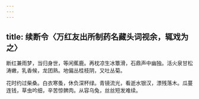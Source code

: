 ```yaml
---
---
---
```

title: 续断令〈万红友出所制药名藏头词视余，辄戏为之〉
---



断红兼雨梦，当归身世，等闲蕉鹿。再枕凉生冰簟滑，石鼎声中幽独。活火泉甘松涛嫩，乳香候，龙团熟。地偏丛桂枝阴，又吐丛菊。

花时约过柴桑。白衣寒蚤，休负深杯绿。青镜流光，看逝水银汉，漂残落木。瓜蔓连钱，草虫吟细，辛苦惊髀肉。从容乌兔，丝丝短发难续。